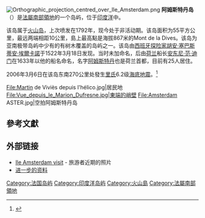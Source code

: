 {{Expand language|1=fr|time=2021-05-01T23:46:40+00:00}}
[[File:Orthographic_projection_centred_over_Ile_Amsterdam.png|right]]
'''阿姆斯特丹岛'''（{{lang-fr|Île Amsterdam}}）是[[法屬南部領地|法屬南部領地]]的一个岛屿，位于[[印度洋|印度洋]]中。

该岛属于[[火山岛|火山岛]]，上次喷发在1792年，现今处于非活动期。该岛面积为55平方公里，最远两端相距10公里，島上最高點是海拔867米的Mont de la Dives。该岛为亚南极带岛屿中少有的有树木覆盖的岛屿之一。该岛由[[西班牙|西班牙]][[探险家|探险家]][[胡安·塞巴斯蒂安·埃爾卡諾|胡安·塞巴斯蒂安·埃爾卡諾]]于1522年3月18日发现。当时未加命名，后由[[荷兰|荷兰]]船长[[安东尼·范·迪门|安东尼·范·迪门]]在1633年以他的船名命名，名字[[阿姆斯特丹|阿姆斯特丹]]也是荷兰首都，目前有25人居住。

2006年3月6日在该岛东南270公里处發生[[里氏|里氏]]6.2级[[海底地震|海底地震]]。<ref>{{Cite news |url=http://world.people.com.cn/GB/41218/4172948.html |title=印度洋中部发生强烈海底地震 |date=2006-03-07}}</ref>
<gallery>
File:Martin de Viviès depuis l'hélico.jpg|居民地
File:Vue_depuis_le_Marion_Dufresne.jpg|東端的峭壁
File:Amsterdam ASTER.jpg|空拍阿姆斯特丹岛
</gallery>

== 參考文獻 ==
{{Reflist}}

== 外部链接 ==
{{Commonscat|Île Amsterdam}}
* [http://www.farvoyager.com/siov/amst1.html Ile Amsterdam visit] - 旅游者近期的照片
* [http://www.discoverfrance.net/Colonies/St-Paul_Amsterdam.shtml 进一步的资料] {{Wayback|url=http://www.discoverfrance.net/Colonies/St-Paul_Amsterdam.shtml |date=20071003073517 }}
{{Outlying territories of European countries}}
{{印度洋岛屿}}
{{Authority control}}
{{France-stub}}

{{DEFAULTSORT:Amsterdam (île)}}
[[Category:法国岛屿|Category:法国岛屿]]
[[Category:印度洋岛屿|Category:印度洋岛屿]]
[[Category:火山島|Category:火山島]]
[[Category:法屬南部領地|Category:法屬南部領地]]